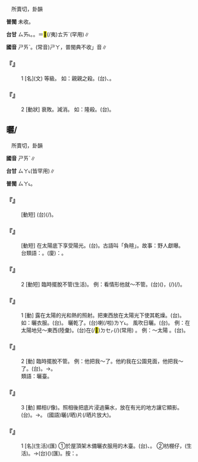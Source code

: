
=={{ruby|殺|ㄕㄞˋ}}==

　所賣切，卦韻

'''普閩''' 未收。

'''台甘''' <rt>ㄙㄞ˪</rt>。{{ruby|(文)|ㄙㄚㆵ}}。{{ruby|(語)|ㄊㄞˊ}}＝<mark>&#xffa46;</mark>(/夷)<rt>ㄊㄞˊ</rt>{{ruby|。|ㄊㄞ˪}}(罕用)∥

'''國音''' <rt>ㄕㄞˋ</rt>。(常音)<rt>ㄕㄚ</rt>，普閩典不收{{ruby|「|ㄕㄞˋ}}」音∥

    

==='''『{{ruby|殺|ㄕㄞˋ}}』'''===
:1  [名](文) 等級。 如：親親之殺。(台){{ruby|親|ㄑㄧㄣ}}{{ruby|族|ㄗㆦㆶ ͘}}{{ruby|丌|ㆤ}}{{ruby|等|ㄉㄧㄥˋ}}{{ruby|級|ㄍㄧㆴ}}、{{ruby|親|ㄑㄧㄣ}}{{ruby|疏|ㄙㆤ}}{{ruby|/|ㄙㄨㆤ}}{{ruby|丌|ㆤ}}{{ruby|區|ㄎㄨ}}{{ruby|別|ㄅㄧㄚㆵ ͘}}。
    

==='''『{{ruby|殺|ㄕㄞˋ}}』'''===
:2  [動狀] 衰敗。減消。 如：隆殺。(台){{ruby|盛|ㄒㄧㄥ˫}}{{ruby|衰|ㄙㄨㆤ}}。
    

==曬/{{ruby|晒|ㄕㄞˋ}}==

　所賣切，卦韻

'''國音''' <rt>ㄕㄞˋ</rt>∥

'''台甘''' <rt>ㄙㄚ˪</rt>{{ruby|。|ㄌㆤ˫}}(皆罕用)∥

'''普閩''' <rt>ㄙㄚ˪</rt>。

    

==='''『{{ruby|曬|ㄕㄞˋ}}{{ruby|暖|ㄋㄨㄢˇ}}{{ruby|兒|ㄦ}}』'''===
: [動短] (台){{ruby|曝|ㄆㄚㆶ ͘}}{{ruby|燒|ㄒㄧㄠ}}{{ruby|烙|ㄌㄜ˫}}(/{{ruby|暖|ㄌㄨㄢ}}{{ruby|→|ㄌㄜ˫}})。
    

==='''『{{ruby|曬|ㄕㄞˋ}}{{ruby|太|ㄊㄞˋ}}{{ruby|陽|ㄧㄤˊ}}』'''===
: [動短] 在太陽底下享受陽光。(台){{ruby|曝|ㄆㄚㆶ ͘}}{{ruby|溫|ㄨㄣ}}{{ruby|和|ㄏㄜˊ}}{{ruby|丌|ㆤ}}{{ruby|日|ㆢㄧㆵ ͘}}{{ruby|/|ㄌㄧㆵ ͘}}。古語叫「負暄」。故事：野人獻曝。
:台類語：{{ruby|照|ㄐㄧㄜ˪}}{{ruby|日|ㆢㄧㆵ ͘}}{{ruby|/|ㄌㄧㆵ ͘}}。(廈)：{{ruby|奭|ㄑㄧㄜㆷ}}{{ruby|日|ㆢㄧㆵ ͘}}{{ruby|/|ㄌㄧㆵ ͘}}。
:
    

==='''『{{ruby|曬|ㄕㄞˋ}}{{ruby|臺|ㄊㄞˊ}}』'''===
:2  [動短] 臨時擺脫不管(生活)。 例：看情形他就～不管。(台){{ruby|看|ㄎㄨㆩ˪}}{{ruby|辦|ㄅㄢ˫}}{{ruby|勢|ㄙㆤ˪}}({{ruby|如|ㄌㄨˊ}}{{ruby|何|ㄏㄜˊ}})，{{ruby|若|ㄋㄚ˫}}{{ruby|無|ㆠㄜˊ}}{{ruby|好|ㄏㄜˋ}}(/{{ruby|不|ㄅㄨㆵ}}{{ruby|妙|ㆠㄧㄠ˫}}){{ruby|伊|ㄧ}}{{ruby|著|ㄉㄧㄜㆷ}}(/{{ruby|都|ㄉㄜ˫}}){{ruby|溜|ㄌㄧㄨ}}{{ruby|宣|ㄙㄨㄢ}}{{ruby|做|ㄗㄨㆤ˪}}{{ruby|/|ㄗㄜ˪}}{{ruby|伊|·ㄧ}}{{ruby|去|·ㄎㄧ˪}}。
    

==='''『{{ruby|曬|ㄕㄞˋ}}』'''===
:1  [動] 露在太陽的光和熱的照射。把東西放在太陽光下使其乾燥。(台){{ruby|曝|ㄆㄚㆶ ͘}}。 如：曬衣服。(台){{ruby|曝|ㄆㄚㆶ ͘}}{{ruby|衫|ㄙㆩ}}。 曬乾了。(台){{ruby|曝|ㄆㄚㆶ ͘}}{{ruby|礁|ㄉㄚ}}喇(/啦)<rt>ㄌㄚ˪</rt>。 風吹日曬。(台){{ruby|風|ㄏㆲ}}{{ruby|吹|ㄘㆤ}}{{ruby|/|ㄘㄨㆤ}}{{ruby|日|ㆢㄧㆵ ͘}}{{ruby|/|ㄌㄧㆵ ͘}}{{ruby|曝|ㄆㄚㆶ ͘}}。 例：在太陽地兒～東西(陸彙)。(台){{ruby|踮|ㄉㄧㆰ˪}}{{ruby|日|ㆢㄧㆵ ͘}}{{ruby|/|ㄌㄧㆵ ͘}}{{ruby|頭|ㄊㄠˊ}}在(/<mark>&#xf9549;</mark>)<rt>ㄉㆤㆷ</rt>{{ruby|照|ㄐㄧㄜ˪}}{{ruby|丌|ㆤ}}{{ruby|所|ㄙㆦˋ}}{{ruby|在|ㄗㄞ˫}}(/{{ruby|日|ㆢㄧㆵ ͘}}{{ruby|/|ㄌㄧㆵ ͘}}{{ruby|頭|ㄊㄠˊ}}{{ruby|中|ㄉㄧㆲ}}{{ruby|央|ㆭ}})(常用){{ruby|曝|ㄆㄚㆶ ͘}}{{ruby|物|ㄇㆭㆷ ͘}}{{ruby|/|ㄇㄧㆷ ͘}} 。 例：～太陽 。(台){{ruby|曝|ㄆㄚㆶ ͘}}{{ruby|日|ㆢㄧㆵ ͘}}{{ruby|/|ㄌㄧㆵ ͘}}{{ruby|頭|ㄊㄠˊ}}。
    

==='''『{{ruby|曬|ㄕㄞˋ}}』'''===
:2  [動] 臨時擺脫不管。 例：他把我～了。他約我在公園見面，他把我～了。(台){{ruby|伊|ㄧ}}{{ruby|放|ㄅㄤ˪}}{{ruby|付|ㄏㆦ˫}}{{ruby|我|ㆣㄨㄚˋ}}{{ruby|等|ㄉㄢˋ}}{{ruby|無|ㆠㄜˊ}}{{ruby|人|ㄌㄤˊ}}{{ruby|來|ㄌㄞˊ}}。→{{ruby|害|ㄏㄞ˫}}{{ruby|我|ㆣㄨㄚˋ}}{{ruby|空|ㄎㄤ}}{{ruby|等|ㄉㄢˋ}}。
:類語：曬臺。
:
    

==='''『{{ruby|曬|ㄕㄞˋ}}』'''===
:3  [動] 顯相(/像)。照相後把底片浸過藥水，放在有光的地方讓它顯影。(台){{ruby|洗|ㄙㄨㆤˋ}}{{ruby|/|ㄙㆤˋ}}{{ruby|寫|ㄒㄧㄚˋ}}{{ruby|真|ㄐㄧㄣ}}。→{{ruby|洗|ㄙㄨㆤˋ}}{{ruby|/|ㄙㆤˋ}}{{ruby|相|ㄒㄧㄤ˪}}{{ruby|/|ㄒㄧㆲ˪}}。 (國語)曬(/晒)片(/晒片放大)。
    

==='''『{{ruby|曬|ㄕㄞˋ}}{{ruby|臺|ㄊㄞˊ}}』'''===
:1  [名](生活)(匯) ①於屋頂架木備曬衣服用的木臺。(台){{ruby|披|ㄆㄧ}}{{ruby|曝|ㄆㄚㆶ ͘}}{{ruby|用|ㄧㆲ˫}}{{ruby|/|ㄧㄥ˫}}{{ruby|丌|ㆤ}}{{ruby|架|ㄍㆤ˪}}、{{ruby|衫|ㄙㆩ}}{{ruby|仔|ㄚ}}{{ruby|架|ㄍㆤ˪}}。 ②枋棚仔，(生活)。→(台){{ruby|磚|ㄗㆭ˫}}{{ruby|棚|ㄅㆥˊ}}({{ruby|仔|ㄚ}})(匯)。按：{{ruby|兼|ㄍㄧㆰ}}{{ruby|用|ㄧㆲ˫}}{{ruby|/|ㄧㄥ˫}}{{ruby|做|ㄗㄜ˪}}{{ruby|/|ㄗㄨㆤ˪}}{{ruby|涼|ㄌㄧㄤˊ}}{{ruby|臺|ㄉㄞˊ}}{{ruby|仔|ㄚ}}。
    
